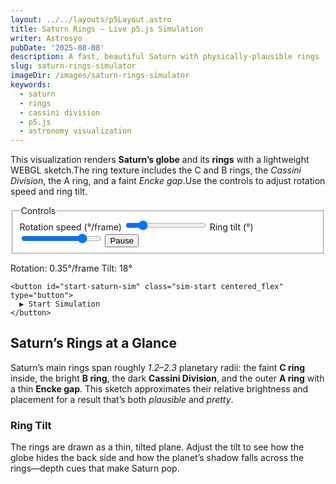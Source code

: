 ```yaml
---
layout: ../../layouts/p5Layout.astro
title: Saturn Rings — Live p5.js Simulation
writer: Astrosyo
pubDate: '2025-08-08'
description: A fast, beautiful Saturn with physically-plausible rings (C, B, Cassini Division, A, Encke) and adjustable ring tilt.
slug: saturn-rings-simulator
imageDir: /images/saturn-rings-simulator
keywords:
  - saturn
  - rings
  - cassini division
  - p5.js
  - astronomy visualization
---
```



<link rel="stylesheet" href="/p5/posts/saturn.css" />

<div class="p5-container centered_flex">
  <p class="Tool-Explanation">This visualization renders <strong>Saturn’s globe</strong> and its <strong>rings</strong> with a lightweight WEBGL sketch.The ring texture includes the C and B rings, the <em>Cassini Division</em>, the A ring, and a faint <em>Encke gap</em>.Use the controls to adjust rotation speed and ring tilt.</p>

  <div class="upper-div">
    <form class="sim-controls" onsubmit="return false" aria-label="Simulation controls">
      <fieldset class="controls-group">
        <legend>Controls</legend>
        <label>
          Rotation speed (°/frame)
          <input id="js-speed" type="range" min="0" max="2" step="0.01" value="0.35" />
        </label>
        <label>
          Ring tilt (°)
          <input id="js-tilt" type="range" min="-30" max="30" step="1" value="18" />
        </label>
        <button id="js-pause" class="pill" type="button">Pause</button>
      </fieldset>
    </form>
  </div>

  <figcaption class="sim-caption">
    <span>Rotation: <output id="out-rot">0.35</output>°/frame</span>
    <span>Tilt: <output id="out-tilt">18</output>°</span>
  </figcaption>

  <div class="sim-stage">
    <div id="saturn-sim" class="sim-canvas" aria-label="Saturn rings canvas"></div>

    <button id="start-saturn-sim" class="sim-start centered_flex" type="button">
      ▶ Start Simulation
    </button>
  </div>

</div>

<div class="p5-article">
  <h2>Saturn’s Rings at a Glance</h2>
  <p>
    Saturn’s main rings span roughly <em>1.2–2.3</em> planetary radii:
    the faint <strong>C ring</strong> inside, the bright <strong>B ring</strong>, the dark
    <strong>Cassini Division</strong>, and the outer <strong>A ring</strong> with a thin <strong>Encke gap</strong>.
    This sketch approximates their relative brightness and placement for a result that’s both <em>plausible</em> and <em>pretty</em>.
  </p>

  <h3>Ring Tilt</h3>
  <p>
    The rings are drawn as a thin, tilted plane. Adjust the tilt to see how the globe hides the back side and how
    the planet’s shadow falls across the rings—depth cues that make Saturn pop.
  </p>
</div>


<script type="module" src="/p5/bootstrap-saturn.js"></script>